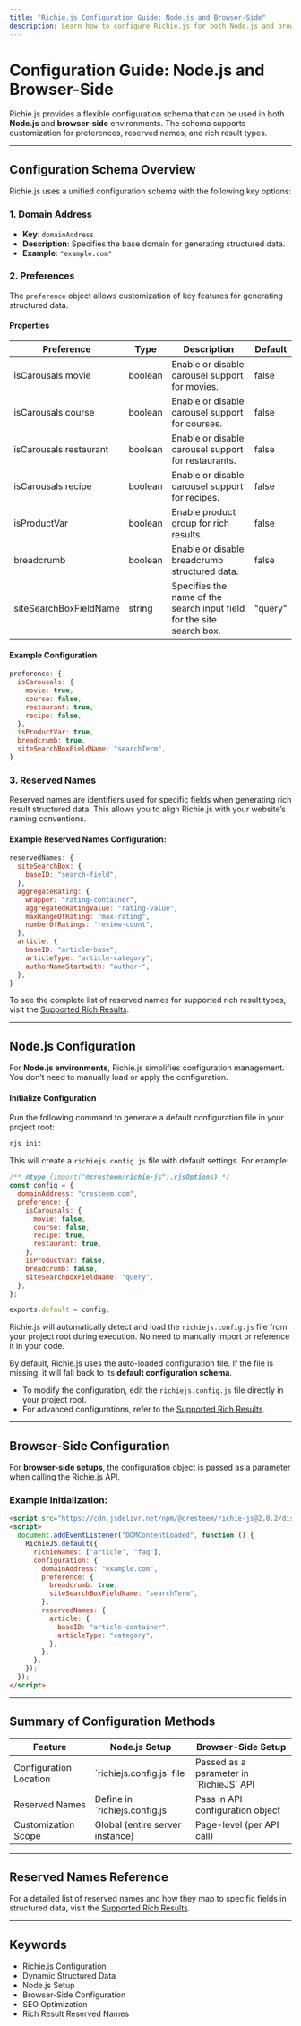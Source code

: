 ```yaml
---
title: "Richie.js Configuration Guide: Node.js and Browser-Side"
description: Learn how to configure Richie.js for both Node.js and browser-side environments. Follow the same configuration schema with different implementation methods. Customize reserved names for specific rich result types.
---
```



# Configuration Guide: Node.js and Browser-Side

Richie.js provides a flexible configuration schema that can be used in both **Node.js** and **browser-side** environments. The schema supports customization for preferences, reserved names, and rich result types.

---

## Configuration Schema Overview

Richie.js uses a unified configuration schema with the following key options:

### **1. Domain Address**

- **Key**: `domainAddress`
- **Description**: Specifies the base domain for generating structured data.
- **Example**: `"example.com"`

### **2. Preferences**

The `preference` object allows customization of key features for generating structured data.

#### **Properties**


<Table>
  <thead>
    <Tr>
      <Th>Preference</Th>
      <Th>Type</Th>
      <Th>Description</Th>
      <Th>Default</Th>
    </Tr>
  </thead>
  <tbody>
    <Tr>
      <Td>isCarousals.movie</Td>
      <Td>boolean</Td>
      <Td>Enable or disable carousel support for movies.</Td>
      <Td>false</Td>
    </Tr>
    <Tr>
      <Td>isCarousals.course</Td>
      <Td>boolean</Td>
      <Td>Enable or disable carousel support for courses.</Td>
      <Td>false</Td>
    </Tr>
    <Tr>
      <Td>isCarousals.restaurant</Td>
      <Td>boolean</Td>
      <Td>Enable or disable carousel support for restaurants.</Td>
      <Td>false</Td>
    </Tr>
    <Tr>
      <Td>isCarousals.recipe</Td>
      <Td>boolean</Td>
      <Td>Enable or disable carousel support for recipes.</Td>
      <Td>false</Td>
    </Tr>
    <Tr>
      <Td>isProductVar</Td>
      <Td>boolean</Td>
      <Td>Enable product group for rich results.</Td>
      <Td>false</Td>
    </Tr>
    <Tr>
      <Td>breadcrumb</Td>
      <Td>boolean</Td>
      <Td>Enable or disable breadcrumb structured data.</Td>
      <Td>false</Td>
    </Tr>
    <Tr>
      <Td>siteSearchBoxFieldName</Td>
      <Td>string</Td>
      <Td>
        Specifies the name of the search input field for the site search box.
      </Td>
      <Td>"query"</Td>
    </Tr>
  </tbody>
</Table>

#### **Example Configuration**

```javascript
preference: {
  isCarousals: {
    movie: true,
    course: false,
    restaurant: true,
    recipe: false,
  },
  isProductVar: true,
  breadcrumb: true,
  siteSearchBoxFieldName: "searchTerm",
}
```

### **3. Reserved Names**

Reserved names are identifiers used for specific fields when generating rich result structured data. This allows you to align Richie.js with your website’s naming conventions.

#### Example Reserved Names Configuration:

```javascript
reservedNames: {
  siteSearchBox: {
    baseID: "search-field",
  },
  aggregateRating: {
    wrapper: "rating-container",
    aggregatedRatingValue: "rating-value",
    maxRangeOfRating: "max-rating",
    numberOfRatings: "review-count",
  },
  article: {
    baseID: "article-base",
    articleType: "article-category",
    authorNameStartwith: "author-",
  },
}
```

To see the complete list of reserved names for supported rich result types, visit the [Supported Rich Results](/docs/exploring-rich-results-with-richie-js).

---

## Node.js Configuration

For **Node.js environments**, Richie.js simplifies configuration management. You don’t need to manually load or apply the configuration.

#### Initialize Configuration

Run the following command to generate a default configuration file in your project root:

```bash
rjs init
```

This will create a `richiejs.config.js` file with default settings. For example:

```javascript
/** @type {import("@cresteem/richie-js").rjsOptions} */
const config = {
  domainAddress: "cresteem.com",
  preference: {
    isCarousals: {
      movie: false,
      course: false,
      recipe: true,
      restaurant: true,
    },
    isProductVar: false,
    breadcrumb: false,
    siteSearchBoxFieldName: "query",
  },
};

exports.default = config;
```

Richie.js will automatically detect and load the `richiejs.config.js` file from your project root during execution. No need to manually import or reference it in your code.

By default, Richie.js uses the auto-loaded configuration file. If the file is missing, it will fall back to its **default configuration schema**.

- To modify the configuration, edit the `richiejs.config.js` file directly in your project root.
- For advanced configurations, refer to the [Supported Rich Results](/docs/exploring-rich-results-with-richie-js).

---

## Browser-Side Configuration

For **browser-side setups**, the configuration object is passed as a parameter when calling the Richie.js API.

### Example Initialization:

```html
<script src="https://cdn.jsdelivr.net/npm/@cresteem/richie-js@2.0.2/dist/browser/bundle.min.js"></script>
<script>
  document.addEventListener("DOMContentLoaded", function () {
    RichieJS.default({
      richieNames: ["article", "faq"],
      configuration: {
        domainAddress: "example.com",
        preference: {
          breadcrumb: true,
          siteSearchBoxFieldName: "searchTerm",
        },
        reservedNames: {
          article: {
            baseID: "article-container",
            articleType: "category",
          },
        },
      },
    });
  });
</script>
```

---

## Summary of Configuration Methods

<Table>
  <thead>
    <Tr>
      <Th>Feature</Th>
      <Th>Node.js Setup</Th>
      <Th>Browser-Side Setup</Th>
    </Tr>
  </thead>
  <tbody>
    <Tr>
      <Td>Configuration Location</Td>
      <Td>`richiejs.config.js` file</Td>
      <Td>Passed as a parameter in `RichieJS` API</Td>
    </Tr>
    <Tr>
      <Td>Reserved Names</Td>
      <Td>Define in `richiejs.config.js`</Td>
      <Td>Pass in API configuration object</Td>
    </Tr>
    <Tr>
      <Td>Customization Scope</Td>
      <Td>Global (entire server instance)</Td>
      <Td>Page-level (per API call)</Td>
    </Tr>
  </tbody>
</Table>

---

## Reserved Names Reference

For a detailed list of reserved names and how they map to specific fields in structured data, visit the [Supported Rich Results](/docs/exploring-rich-results-with-richie-js).

---

## Keywords

<ul className={style.keywords}>
  <li>Richie.js Configuration</li>
  <li>Dynamic Structured Data</li>
  <li>Node.js Setup</li>
  <li>Browser-Side Configuration</li>
  <li>SEO Optimization</li>
  <li>Rich Result Reserved Names</li>
</ul>
